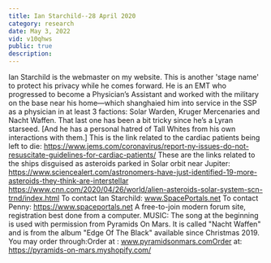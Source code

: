 ```yaml
---
title: Ian Starchild--28 April 2020
category: research
date: May 3, 2022
vid: v10qhws
public: true
description:
---
```

Ian Starchild is the webmaster on my website. This is another 'stage name' to protect his privacy while he comes forward.
He is an EMT who progressed to become a Physician’s Assistant and worked with the military on the base near his home—which shanghaied him into service in the SSP as a physician in at least 3 factions: Solar Warden, Kruger Mercenaries and Nacht Waffen. That last one has been a bit tricky since he’s a Lyran starseed. [And he has a personal hatred of Tall Whites from his own interactions with them.]
This is the link related to the cardiac patients being left to die:
https://www.jems.com/coronavirus/report-ny-issues-do-not-resuscitate-guidelines-for-cardiac-patients/
These are the links related to the ships disguised as asteroids parked in Solar orbit near Jupiter:
https://www.sciencealert.com/astronomers-have-just-identified-19-more-asteroids-they-think-are-interstellar
https://www.cnn.com/2020/04/26/world/alien-asteroids-solar-system-scn-trnd/index.html
To contact Ian Starchild:
www.SpacePortals.net
To contact Penny:
https://www.spaceportals.net
A free-to-join modern forum site, registration best done from a computer.
MUSIC:
The song at the beginning is used with permission from Pyramids On Mars.
It is called "Nacht Waffen" and is from the album "Edge Of The Black" available since Christmas 2019.
You may order through:Order at : www.pyramidsonmars.comOrder at: https://pyramids-on-mars.myshopify.com/
